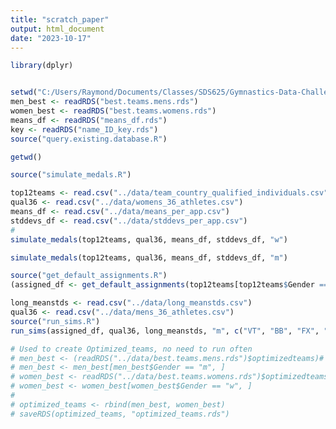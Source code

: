 ```yaml
---
title: "scratch_paper"
output: html_document
date: "2023-10-17"
---
```


```r
library(dplyr)


setwd("C:/Users/Raymond/Documents/Classes/SDS625/Gymnastics-Data-Challenge/gymnastics copy")
men_best <- readRDS("best.teams.mens.rds")
women_best <- readRDS("best.teams.womens.rds")
means_df <- readRDS("means_df.rds")
key <- readRDS("name_ID_key.rds")
source("query.existing.database.R")
```

```r
getwd()
```


```r
source("simulate_medals.R")

top12teams <- read.csv("../data/team_country_qualified_individuals.csv")
qual36 <- read.csv("../data/womens_36_athletes.csv")
means_df <- read.csv("../data/means_per_app.csv")
stddevs_df <- read.csv("../data/stddevs_per_app.csv")
# 
simulate_medals(top12teams, qual36, means_df, stddevs_df, "w")
```

```r
simulate_medals(top12teams, qual36, means_df, stddevs_df, "m")
```





```r
source("get_default_assignments.R")
(assigned_df <- get_default_assignments(top12teams[top12teams$Gender == "m",], means_df))
```

```r
long_meanstds <- read.csv("../data/long_meanstds.csv")
qual36 <- read.csv("../data/mens_36_athletes.csv")
source("run_sims.R")
run_sims(assigned_df, qual36, long_meanstds, "m", c("VT", "BB", "FX", "UB"))
```
































```r
# Used to create Optimized_teams, no need to run often
# men_best <- (readRDS("../data/best.teams.mens.rds")$optimizedteams)# only men are optimizd
# men_best <- men_best[men_best$Gender == "m", ]
# women_best <- readRDS("../data/best.teams.womens.rds")$optimizedteams # only women are optimized
# women_best <- women_best[women_best$Gender == "w", ]
# 
# optimized_teams <- rbind(men_best, women_best)
# saveRDS(optimized_teams, "optimized_teams.rds")
```

